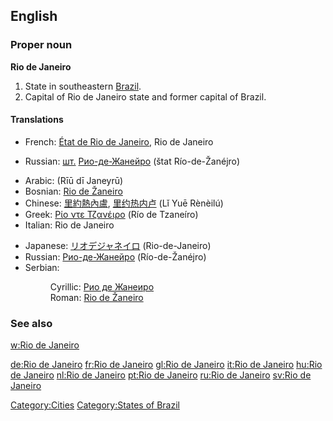 ==English==
{{wikipedia}}

===Proper noun===
'''Rio de Janeiro'''

# State in southeastern [[Brazil]].
# Capital of Rio de Janeiro state and former capital of Brazil.

====Translations====
{{trans-top|state}}
* French: [[État de Rio de Janeiro]], Rio de Janeiro
{{trans-mid}}
* Russian: [[шт.]] [[Рио-де-Жанейро]] (štat Río-de-Žanéjro) {{m}}
{{trans-bottom}}

{{trans-top|city}}
* Arabic: {{Arab|[[ريو دي جانيرو]]}} (Rīū dī Janeyrū)
* Bosnian: [[Rio de Žaneiro#Bosnian|Rio de Žaneiro]] {{m}}
* Chinese: [[里約熱內盧]], [[里约热内卢]] (Lǐ Yuē Rènèilú)
* Greek: [[Ρίο ντε Τζανέιρο]] (Río de Tzaneíro)
* Italian: Rio de Janeiro {{f}}
{{trans-mid}}
* Japanese: [[リオデジャネイロ]] (Rio-de-Janeiro)
* Russian: [[Рио-де-Жанейро]] (Río-de-Žanéjro) {{m}} {{indeclinable}}
* Serbian:
*: Cyrillic: [[Рио де Жанеиро#Serbian|Рио де Жанеиро]] {{m}}
*: Roman: [[Rio de Žaneiro#Serbian|Rio de Žaneiro]] {{m}}
{{trans-bottom}}

===See also===
[[w:Rio de Janeiro]]

[[Category:Cities]]
[[Category:States of Brazil]]

[[de:Rio de Janeiro]]
[[fr:Rio de Janeiro]]
[[gl:Rio de Janeiro]]
[[it:Rio de Janeiro]]
[[hu:Rio de Janeiro]]
[[nl:Rio de Janeiro]]
[[pt:Rio de Janeiro]]
[[ru:Rio de Janeiro]]
[[sv:Rio de Janeiro]]